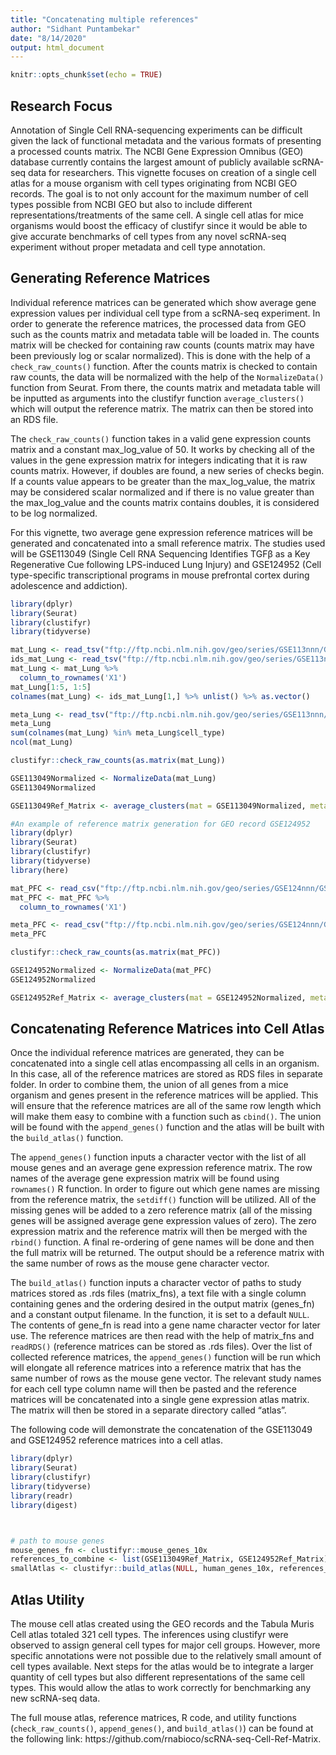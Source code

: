 ```yaml
---
title: "Concatenating multiple references"
author: "Sidhant Puntambekar"
date: "8/14/2020"
output: html_document
---
```


```r
knitr::opts_chunk$set(echo = TRUE)
```

## Research Focus

Annotation of Single Cell RNA-sequencing experiments can be difficult given the lack of functional metadata and the various formats of presenting a processed counts matrix. The NCBI Gene Expression Omnibus (GEO) database currently contains the largest amount of publicly available scRNA-seq data for researchers. This vignette focuses on creation of a single cell atlas for a mouse organism with cell types originating from NCBI GEO records. The goal is to not only account for the maximum number of cell types possible from NCBI GEO but also to include different representations/treatments of the same cell. A single cell atlas for mice organisms would boost the efficacy of clustifyr since it would be able to give accurate benchmarks of cell types from any novel scRNA-seq experiment without proper metadata and cell type annotation. 

## Generating Reference Matrices

Individual reference matrices can be generated which show average gene expression values per individual cell type from a scRNA-seq experiment. In order to generate the reference matrices, the processed data from GEO such as the counts matrix and metadata table will be loaded in. The counts matrix will be checked for containing raw counts (counts matrix may have been previously log or scalar normalized). This is done with the help of a `check_raw_counts()` function. After the counts matrix is checked to contain raw counts, the data will be normalized with the help of the `NormalizeData()` function from Seurat. From there, the counts matrix and metadata table will be inputted as arguments into the clustifyr function `average_clusters()` which will output the reference matrix. The matrix can then be stored into an RDS file.

The `check_raw_counts()` function takes in a valid gene expression counts matrix and a constant max_log_value of 50. It works by checking all of the values in the gene expression matrix for integers indicating that it is raw counts matrix. However, if doubles are found, a new series of checks begin. If a counts value appears to be greater than the max_log_value, the matrix may be considered scalar normalized and if there is no value greater than the max_log_value and the counts matrix contains doubles, it is considered to be log normalized. 

For this vignette, two average gene expression reference matrices will be generated and concatenated into a small reference matrix. The studies used will be GSE113049 (Single Cell RNA Sequencing Identifies TGFβ as a Key Regenerative Cue following LPS-induced Lung Injury) and GSE124952 (Cell type-specific transcriptional programs in mouse prefrontal cortex during adolescence and addiction). 

```r
library(dplyr)
library(Seurat)
library(clustifyr)
library(tidyverse)

mat_Lung <- read_tsv("ftp://ftp.ncbi.nlm.nih.gov/geo/series/GSE113nnn/GSE113049/suppl/GSE113049_count_matrix.tsv.gz", skip = 1, col_names = F)
ids_mat_Lung <- read_tsv("ftp://ftp.ncbi.nlm.nih.gov/geo/series/GSE113nnn/GSE113049/suppl/GSE113049_count_matrix.tsv.gz", n_max = 1, col_names = F)
mat_Lung <- mat_Lung %>%
  column_to_rownames('X1')
mat_Lung[1:5, 1:5]
colnames(mat_Lung) <- ids_mat_Lung[1,] %>% unlist() %>% as.vector()

meta_Lung <- read_tsv("ftp://ftp.ncbi.nlm.nih.gov/geo/series/GSE113nnn/GSE113049/suppl/GSE113049_cell_metadata.tsv.gz")
meta_Lung
sum(colnames(mat_Lung) %in% meta_Lung$cell_type)
ncol(mat_Lung)

clustifyr::check_raw_counts(as.matrix(mat_Lung))

GSE113049Normalized <- NormalizeData(mat_Lung)
GSE113049Normalized

GSE113049Ref_Matrix <- average_clusters(mat = GSE113049Normalized, metadata = meta_Lung$cell_type, if_log = FALSE, output_log = FALSE)
```

```r
#An example of reference matrix generation for GEO record GSE124952
library(dplyr)
library(Seurat)
library(clustifyr)
library(tidyverse)
library(here)

mat_PFC <- read_csv("ftp://ftp.ncbi.nlm.nih.gov/geo/series/GSE124nnn/GSE124952/suppl/GSE124952_expression_matrix.csv.gz")
mat_PFC <- mat_PFC %>%
  column_to_rownames('X1')

meta_PFC <- read_csv("ftp://ftp.ncbi.nlm.nih.gov/geo/series/GSE124nnn/GSE124952/suppl/GSE124952_meta_data.csv.gz")
meta_PFC

clustifyr::check_raw_counts(as.matrix(mat_PFC))

GSE124952Normalized <- NormalizeData(mat_PFC)
GSE124952Normalized

GSE124952Ref_Matrix <- average_clusters(mat = GSE124952Normalized, metadata = meta_PFC$CellType, if_log = FALSE)
```

## Concatenating Reference Matrices into Cell Atlas

Once the individual reference matrices are generated, they can be concatenated into a single cell atlas encompassing all cells in an organism. In this case, all of the reference matrices are stored as RDS files in separate folder. In order to combine them, the union of all genes from a mice organism and genes present in the reference matrices will be applied. This will ensure that the reference matrices are all of the same row length which will make them easy to combine with a function such as `cbind()`. The union will be found with the `append_genes()` function and the atlas will be built with the `build_atlas()` function. 

The `append_genes()` function inputs a character vector with the list of all mouse genes and an average gene expression reference matrix. The row names of the average gene expression matrix will be found using `rownames()` R function. In order to figure out which gene names are missing from the reference matrix, the `setdiff()` function will be utilized. All of the missing genes will be added to a zero reference matrix (all of the missing genes will be assigned average gene expression values of zero). The zero expression matrix and the reference matrix will then be merged with the `rbind()` function. A final re-ordering of gene names will be done and then the full matrix will be returned. The output should be a reference matrix with the same number of rows as the mouse gene character vector. 

The `build_atlas()` function inputs a character vector of paths to study matrices stored as .rds files (matrix_fns), a text file with a single column containing genes and the ordering desired in the output matrix (genes_fn) and a constant output filename. In the function, it is set to a default `NULL`. The contents of gene_fn is read into a gene name character vector for later use. The reference matrices are then read with the help of matrix_fns and `readRDS()` (reference matrices can be stored as .rds files). Over the list of collected reference matrices, the `append_genes()` function will be run which will elongate all reference matrices into a reference matrix that has the same number of rows as the mouse gene vector. The relevant study names for each cell type column name will then be pasted and the reference matrices will be concatenated into a single gene expression atlas matrix. The matrix will then be stored in a separate directory called "atlas".   

The following code will demonstrate the concatenation of the GSE113049 and GSE124952 reference matrices into a cell atlas. 
```r
library(dplyr)
library(Seurat)
library(clustifyr)
library(tidyverse)
library(readr)
library(digest)



# path to mouse genes
mouse_genes_fn <- clustifyr::mouse_genes_10x
references_to_combine <- list(GSE113049Ref_Matrix, GSE124952Ref_Matrix)
smallAtlas <- clustifyr::build_atlas(NULL, human_genes_10x, references_to_combine, NULL)
```

## Atlas Utility
The mouse cell atlas created using the GEO records and the Tabula Muris Cell atlas totaled 321 cell types. The inferences using clustifyr were observed to assign general cell types for major cell groups. However, more specific annotations were not possible due to the relatively small amount of cell types available. Next steps for the atlas would be to integrate a larger quantity of cell types but also different representations of the same cell types. This would allow the atlas to work correctly for benchmarking any new scRNA-seq data. 

The full mouse atlas, reference matrices, R code, and utility functions (`check_raw_counts()`, `append_genes()`, and `build_atlas()`) can be found at the following link: https://github.com/rnabioco/scRNA-seq-Cell-Ref-Matrix.

